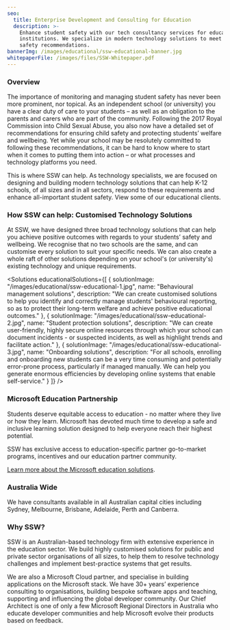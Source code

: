 ```yaml
---
seo:
  title: Enterprise Development and Consulting for Education
  description: >-
    Enhance student safety with our tech consultancy services for educational
    institutions. We specialize in modern technology solutions to meet child
    safety recommendations.
bannerImg: /images/educational/ssw-educational-banner.jpg
whitepaperFile: /images/files/SSW-Whitepaper.pdf
---
```


### Overview

The importance of monitoring and managing student safety has never been more prominent, nor topical. As an independent school (or university) you have a clear duty of care to your students – as well as an obligation to the parents and carers who are part of the community. Following the 2017 Royal Commission into Child Sexual Abuse, you also now have a detailed set of recommendations for ensuring child safety and protecting students’ welfare and wellbeing. Yet while your school may be resolutely committed to following these recommendations, it can be hard to know where to start when it comes to putting them into action – or what processes and technology platforms you need.

This is where SSW can help. As technology specialists, we are focused on designing and building modern technology solutions that can help K-12 schools, of all sizes and in all sectors, respond to these requirements and enhance all-important student safety. View some of our educational clients.

### How SSW can help: Customised Technology Solutions

At SSW, we have designed three broad technology solutions that can help you achieve positive outcomes with regards to your students’ safety and wellbeing. We recognise that no two schools are the same, and can customise every solution to suit your specific needs. We can also create a whole raft of other solutions depending on your school's (or university's) existing technology and unique requirements.

<Solutions
  educationalSolutions={[
    {
      solutionImage: "/images/educational/ssw-educational-1.jpg",
      name: "Behavioural management solutions",
      description:
        "We can create customised solutions to help you identify and correctly       manage students' behavioural reporting, so as to protect their long-term       welfare and achieve positive educational outcomes."
    },
    {
      solutionImage: "/images/educational/ssw-educational-2.jpg",
      name: "Student protection solutions",
      description:
        "We can create user-friendly, highly secure online resources through which       your school can document incidents - or suspected incidents, as well as       highlight trends and facilitate action."
    },
    {
      solutionImage: "/images/educational/ssw-educational-3.jpg",
      name: "Onboarding solutions",
      description:
        "For all schools, enrolling and onboarding new students can be a very time       consuming and potentially error-prone process, particularly if managed       manually. We can help you generate enormous efficiencies by developing       online systems that enable self-service."
    }
  ]}
/>

### Microsoft Education Partnership

Students deserve equitable access to education - no matter where they live or how they learn. Microsoft has devoted much time to develop a safe and inclusive learning solution designed to help everyone reach their highest potential.

SSW has exclusive access to education-specific partner go-to-market programs, incentives and our education partner community.  

[Learn more about the Microsoft education solutions](https://www.microsoft.com/en-in/education?ef_id=aac03e2b620b14e4038b5d589ffb76b5\:G:s\&OCID=AIDcmmf9ba61yr_SEM_aac03e2b620b14e4038b5d589ffb76b5\:G:s\&utm_source=bing\&s_kwcid=AL!11608!10!79096310478653!79096675885883\&msclkid=aac03e2b620b14e4038b5d589ffb76b5).

<Whitepaper title="Read the whitepaper: Protecting students' welfare and wellbeing in Australian independent schools" description="As an independent school, protecting the safety and wellbeing of your students is of vital importance. In this whitepaper, we highlight the importance of student safety, discuss Australian schools’ duty of care in the context of recent investigations, and provide examples of how a customised technology solution could help schools meet the ten Child Safe Standards as recommended by 2017 Royal Commission into Child Sexual Abuse." buttonText="DOWNLOAD THE WHITEPAPER NOW" />

<VideoEmbed url="https://www.youtube.com/embed/Mc24zR5rprI?autoplay=1" />

### Australia Wide

We have consultants available in all Australian capital cities including Sydney, Melbourne, Brisbane, Adelaide, Perth and Canberra.

<BookingForm />

### Why SSW?

SSW is an Australian-based technology firm with extensive experience in the education sector. We build highly customised solutions for public and private sector organisations of all sizes, to help them to resolve technology challenges and implement best-practice systems that get results.

We are also a Microsoft Cloud partner, and specialise in building applications on the Microsoft stack. We have 30+ years’ experience consulting to organisations, building bespoke software apps and teaching, supporting and influencing the global developer community. Our Chief Architect is one of only a few Microsoft Regional Directors in Australia who educate developer communities and help Microsoft evolve their products based on feedback.

<ContactUs buttonText="CALL US TODAY" link="https://www.ssw.com.au/ssw/Company/ContactUs.aspx" />
